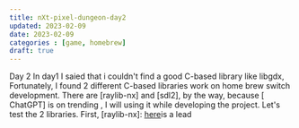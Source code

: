 ```yaml
---
title: nXt-pixel-dungeon-day2
updated: 2023-02-09
date: 2023-02-09
categories : [game, homebrew]
draft: true
---
```


Day 2 
  In day1 I saied that i couldn't find a good C-based library like libgdx,
Fortunately, I found 2 different C-based libraries work on home brew switch
development. There are [raylib-nx] and [sdl2], by the way, because [ ChatGPT]
is on trending , I will using it while developing the project.
  Let's test the 2 libraries. 
First, [raylib-nx]: [here](https://github.com/luizpestana/raylib-nx/wiki/Working-on-Switch)is a lead




